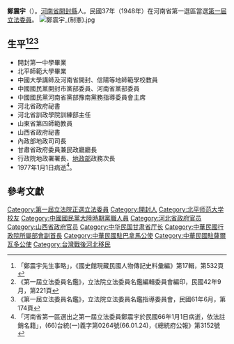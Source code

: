 {{Infobox Officeholder
|姓名=鄭震宇
|圖像=File:鄭震宇.jpg
|圖像大小=200px
|圖像說明=  
|字    = 
|號    = 
|別名    = 
|出生日期 = 1900年2月3日
|出生地點 = {{QING|河南省}}[[開封府|開封府]][[祥符縣|祥符縣]]
|逝世日期 = {{dda|1977|1|1|1900|2|3}}
|逝世地點 = {{TWN}}
|國籍 = {{ROC}}
|死因    = 
|墓地    = 
|籍貫    = 
|政黨    = {{KMT}}
|parents  =父鄭漢青〔舉人〕
|配偶    =崔夫人
|伴侶    = 
|relatives  =  
|children  =長男鄭保華，次男鄭均華、三男鄭強華、四男鄭健華、五男鄭鈺華、女鄭秀華
|著作    = 
|past    = 
}}
'''鄭震宇'''（{{bd|1900年|2月3日|1977年|1月1日}}）。[[河南省|河南省]][[開封縣|開封縣]]人。民國37年（1948年）在河南省第一選區當選[[第一屆立法委員|第一屆立法委員]]。
[[File:鄭震宇_(制憲).jpg|thumb]]

== 生平<ref>「鄭震宇先生事略」，《國史館現藏民國人物傳記史料彙編》第17輯，第532頁</ref><ref>《第一屆立法委員名鑑》，立法院立法委員名鑑編輯委員會編印，民國42年9月，第221頁</ref><ref>《第一屆立法委員名鑑》，立法院立法委員名鑑指導委員會，民國61年6月，第174頁</ref> ==
* 開封第一中學畢業
* 北平師範大學畢業
* 中國大學講師及河南省開封、信陽等地師範學校教員
* 中國國民黨開封市黨部委員、河南省黨部委員
* 中國國民黨河南省黨部豫南黨務指導委員會主席
* 河北省政府祕書
* 河北省訓政學院訓練部主任
* 山東省第四師範教員
* 山西省政府祕書
* 內政部地政司司長
* 甘肅省政府委員兼民政廳廳長
* 行政院地政署署長、[[地政部|地政部]]政務次長
* 1977年1月1日病逝<ref>「河南省第一區選出之第一屆立法委員鄭震宇於民國66年1月1日病逝，依法註銷名籍」，(66)台統(一)義字第0264號(66.01.24)，《總統府公報》第3152號</ref>。
== 參考文獻 ==
{{reflist}}
{{中華民國第一屆立法委員}}
[[Category:第一屆立法院正選立法委員|Category:第一屆立法院正選立法委員]]
[[Category:開封人|Category:開封人]]
[[Category:北平师范大学校友|Category:北平师范大学校友]]
[[Category:中國國民黨大陸時期黨職人員|Category:中國國民黨大陸時期黨職人員]]
[[Category:河北省政府官员|Category:河北省政府官员]]
[[Category:山西省政府官员|Category:山西省政府官员]]
[[Category:中华民国甘肃省厅长|Category:中华民国甘肃省厅长]]
[[Category:中華民國行政院所屬部會副首長|Category:中華民國行政院所屬部會副首長]]
[[Category:中華民國駐巴拿馬公使|Category:中華民國駐巴拿馬公使]]
[[Category:中華民國駐薩爾瓦多公使|Category:中華民國駐薩爾瓦多公使]]
[[Category:台灣戰後河北移民|Category:台灣戰後河北移民]]